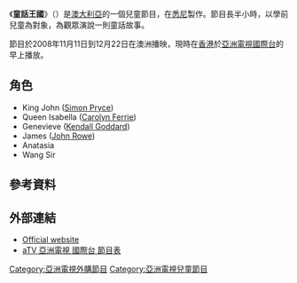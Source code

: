{{Infobox Television
| show_name           = 童話王國<br />The Kingdom of Paramithi
| image               = 
| caption             = 
| network             = [[Nine_Network|Nine Network]]
| genre               = Children's television series
| creator             = 
| executive_producer  = 
| head_writers        = 
| starring            = 
| theme_music         = 
| distributor         = 
| location            = [[Adelaide|Adelaide]], [[South_Australia|South Australia]]
| first_aired         = 2008-11-11
| last_aired          = 2008-12-22
| picture_format      = [[576i|576i]] ([[SDTV|SDTV]])<br />[[1080i|1080i]] ([[HDTV|HDTV]])
| audio_format        = [[立體聲|立體聲]]
| runtime             = 30 minutes 
| num_seasons         = 1
| num_episodes        = 30
| country             = [[澳大利亞|澳大利亞]]
| language            = en
| website             = http://kingdomofparamithi.com/
| related             = 
}}
《'''童話王國'''》（{{lang-en|'''''The Kingdom of Paramithi'''''}}）是[[澳大利亞|澳大利亞]]的一個兒童節目，在[[悉尼|悉尼]]製作。節目長半小時，以學前兒童為對象，為觀眾演說一則童話故事。

節目於2008年11月11日到12月22日在澳洲播映，現時在[[香港|香港]]於[[亞洲電視國際台|亞洲電視國際台]]的早上播放。

==角色==

* King John ([[Simon_Pryce|Simon Pryce]])
* Queen Isabella ([[Carolyn_Ferrie|Carolyn Ferrie]])
* Genevieve ([[Kendall_Goddard|Kendall Goddard]])
* James ([[John_Rowe|John Rowe]])
* Anatasia
*Wang Sir

==參考資料==
{{reflist}}

==外部連結==
*[https://web.archive.org/web/20111225124009/http://www.kingdomofparamithi.com/ Official website]
*[https://web.archive.org/web/20130908075648/http://www.hkatv.com/zh-hk/schedule/37/%E5%9C%8B%E9%9A%9B%E5%8F%B0 aTV 亞洲電視 國際台 節目表]

[[Category:亞洲電視外購節目|Category:亞洲電視外購節目]]
[[Category:亞洲電視兒童節目|Category:亞洲電視兒童節目]]